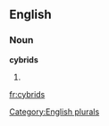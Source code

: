 ==English==

===Noun===
'''cybrids'''

# {{plural of|[[cybrid]]}}

[[Category:English plurals]]

[[fr:cybrids]]